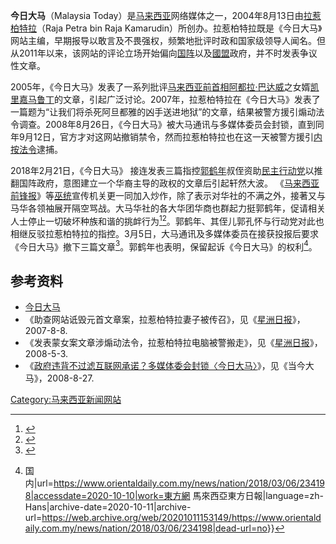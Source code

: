 {{noteTA
|G1=melayu}}
'''今日大马'''（Malaysia Today）是[[马来西亚|马来西亚]]网络媒体之一，2004年8月13日由[[拉惹柏特拉|拉惹柏特拉]]（Raja Petra bin Raja Kamarudin）所创办。拉惹柏特拉既是《今日大马》网站主编，早期报导以敢言及不畏强权，频繁地批评时政和国家级领导人闻名。但从2011年以来，该网站的评论立场开始偏向[[國民陣線|国阵]]以及[[國盟|國盟]]政府，并不时发表争议性文章。

{{Infobox Website
| name = 今日大马<br>Malaysia Today''
| logo = 
| screenshot =
| url = http://www.malaysia-today.net/ http://www.m2day.org/ http://mt.harapanmalaysia.com/2008
| commercial = 
| location = [[新加坡|新加坡]]
| type = [[博客|博客]]、政治新闻与评论
| registration = 若需要发表评论
| owner = 
| language            = [[英语|英语]]、[[马来语|马来语]]
| author = [[拉惹柏特拉|拉惹柏特拉]]
}}

2005年，《今日大马》发表了一系列批评[[马来西亚首相|马来西亚前首相]][[阿都拉·巴达威|阿都拉·巴达威]]之女婿[[凯里嘉马鲁丁|凯里嘉马鲁丁]]的文章，引起广泛讨论。2007年，拉惹柏特拉在《今日大马》发表了一篇题为“让我们将杀死阿旦都雅的凶手送进地狱”的文章，结果被警方援引煽动法令调查。2008年8月26日，《今日大马》被大马通讯与多媒体委员会封锁，直到同年9月12日，官方才对这网站撤销禁令，然而拉惹柏特拉也在这一天被警方援引[[马来西亚内安法令|内按法令]]逮捕。

2018年2月21日，《今日大马》 接连发表三篇指控[[郭鶴年|郭鹤年]]叔侄资助[[民主行动党_(马来西亚)|民主行动党]]以推翻国阵政府，意图建立一个华裔主导的政权的文章后引起轩然大波。 《[[马来前锋报|马来西亚前锋报]]》等[[馬來民族統一機構|巫统]]宣传机关更一同加入炒作，除了表示对华社的不满之外，接著又与马华各领袖展开隔空骂战。大马华社的各大华团华商也群起力挺郭鹤年，促请相关人士停止一切破坏种族和谐的挑衅行为<ref>{{Cite web|title=文告： 强烈不满丹斯里郭鹤年遭恶意抹黑|url=https://www.mccc.my/index.php/cn/activity-reports-en/1033-2018-02-27-07-36-50|accessdate=2020-10-10|work=www.mccc.my|archive-date=2020-10-11|archive-url=https://web.archive.org/web/20201011153137/https://www.mccc.my/index.php/cn/activity-reports-en/1033-2018-02-27-07-36-50|dead-url=no}}</ref><ref>{{Cite web|title=大马华社力挺郭鹤年|url=http://news.seehua.com/?p=344745|accessdate=2020-10-10|last=汉良|work=马来西亚诗华日报新闻网|language=zh-CN|archive-date=2020-10-11|archive-url=https://web.archive.org/web/20201011153139/http://news.seehua.com/?p=344745|dead-url=no}}</ref>。郭鹤年、其侄儿郭孔怀与行动党对此也相继反驳拉惹柏特拉的指控。3月5日，大马通讯及多媒体委员在接获投报后要求《今日大马》撤下三篇文章<ref>{{Cite web|title=《今日大马》撤三篇指控郭鹤年文章|url=https://www.malaysiakini.com/news/414468|accessdate=2020-10-10|date=2018-03-05|work=Malaysiakini|language=zh|archive-date=2020-10-11|archive-url=https://web.archive.org/web/20201011153143/https://www.malaysiakini.com/news/414468|dead-url=no}}</ref>。郭鹤年也表明，保留起诉《今日大马》的权利<ref>{{Cite web|title=郭鹤年第二度发声明 感谢马来西亚人为他发声力挺 {{!}} 国内|url=https://www.orientaldaily.com.my/news/nation/2018/03/06/234198|accessdate=2020-10-10|work=東方網 馬來西亞東方日報|language=zh-Hans|archive-date=2020-10-11|archive-url=https://web.archive.org/web/20201011153149/https://www.orientaldaily.com.my/news/nation/2018/03/06/234198|dead-url=no}}</ref>。

==参考资料==

* [http://malaysia-today.net/ 今日大马]{{Wayback|url=http://malaysia-today.net/ |date=20201111213911 }}
* 《助查网站诋毁元首文章案，拉惹柏特拉妻子被传召》，见《[[星洲日报|星洲日报]]》，2007-8-8.
* 《发表蒙女案文章涉煽动法令，拉惹柏特拉电脑被警搬走》，见《[[星洲日报|星洲日报]]》，2008-5-3.
* 《[http://www.malaysiakini.com/news/88695 政府违背不过滤互联网承诺？多媒体委会封锁〈今日大马〉]{{Wayback|url=http://www.malaysiakini.com/news/88695 |date=20160305011054 }}》，见《当今大马》，2008-8-27.

[[Category:马来西亚新闻网站|Category:马来西亚新闻网站]]